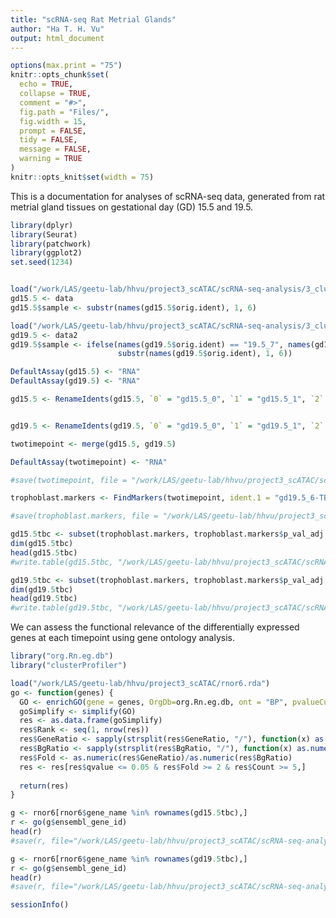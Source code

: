 ```yaml
---
title: "scRNA-seq Rat Metrial Glands"
author: "Ha T. H. Vu"
output: html_document
---
```

  
```r
options(max.print = "75")
knitr::opts_chunk$set(
  echo = TRUE,
  collapse = TRUE,
  comment = "#>",
  fig.path = "Files/",
  fig.width = 15,
  prompt = FALSE,
  tidy = FALSE,
  message = FALSE,
  warning = TRUE
)
knitr::opts_knit$set(width = 75)
```

This is a documentation for analyses of scRNA-seq data, generated from rat metrial gland tissues on gestational day (GD) 15.5 and 19.5. <br>

```r
library(dplyr)
library(Seurat)
library(patchwork)
library(ggplot2)
set.seed(1234)


load("/work/LAS/geetu-lab/hhvu/project3_scATAC/scRNA-seq-analysis/3_cluster_DEG/rmChrMTgenes/GD15.5/gd15.5_res0.8.rda")
gd15.5 <- data
gd15.5$sample <- substr(names(gd15.5$orig.ident), 1, 6)

load("/work/LAS/geetu-lab/hhvu/project3_scATAC/scRNA-seq-analysis/3_cluster_DEG/rmChrMTgenes/GD19.5/gd19.5-4-5-6-7_res0.8.rda")
gd19.5 <- data2
gd19.5$sample <- ifelse(names(gd19.5$orig.ident) == "19.5_7", names(gd19.5$orig.ident),
                        substr(names(gd19.5$orig.ident), 1, 6))

DefaultAssay(gd15.5) <- "RNA"
DefaultAssay(gd19.5) <- "RNA"

gd15.5 <- RenameIdents(gd15.5, `0` = "gd15.5_0", `1` = "gd15.5_1", `2` = "gd15.5_2", `3` = "gd15.5_3", `4` = "gd15.5_4", `5` = "gd15.5_5", `6` = "gd15.5_6", `7` = "gd15.5_7", `8` = "gd15.5_8", `9` = "gd15.5_9", `10` = "gd15.5_10", `11` = "gd15.5_11", `12` = "gd15.5_12", `13` = "gd15.5_13", `14` = "gd15.5_14", `15` = "gd15.5_15", `16` = "gd15.5_16", `17` = "gd15.5_17", `18` = "gd15.5_18", `19` = "gd15.5_19", `20` = "gd15.5_20", `21` = "gd15.5_21", `22` = "gd15.5_22", `23` = "gd15.5_23-TBC", `24` = "gd15.5_24", `25` = "gd15.5_25", `26` = "gd15.5_26", `27` = "gd15.5_27", `28` = "gd15.5_28")


gd19.5 <- RenameIdents(gd19.5, `0` = "gd19.5_0", `1` = "gd19.5_1", `2` = "gd19.5_2", `3` = "gd19.5_3", `4` = "gd19.5_4", `5` = "gd19.5_5", `6` = "gd19.5_6-TBC", `7` = "gd19.5_7", `8` = "gd19.5_8", `9` = "gd19.5_9", `10` = "gd19.5_10", `11` = "gd19.5_11", `12` = "gd19.5_12", `13` = "gd19.5_13", `14` = "gd19.5_14", `15` = "gd19.5_15", `16` = "gd19.5_16", `17` = "gd19.5_17", `18` = "gd19.5_18", `19` = "gd19.5_19", `20` = "gd19.5_20", `21` = "gd19.5_21", `22` = "gd19.5_22", `23` = "gd19.5_23", `24` = "gd19.5_24", `25` = "gd19.5_25", `26` = "gd19.5_26")

twotimepoint <- merge(gd15.5, gd19.5)

DefaultAssay(twotimepoint) <- "RNA"

#save(twotimepoint, file = "/work/LAS/geetu-lab/hhvu/project3_scATAC/scRNA-seq-analysis/4_twoTimepoints/rmChrMTgenes/twotimepoint.rda")

trophoblast.markers <- FindMarkers(twotimepoint, ident.1 = "gd19.5_6-TBC", ident.2 = "gd15.5_23-TBC", verbose = FALSE, logfc.threshold = 0) 

#save(trophoblast.markers, file = "/work/LAS/geetu-lab/hhvu/project3_scATAC/scRNA-seq-analysis/4_twoTimepoints/rmChrMTgenes/trophoblast.markers.rda")

gd15.5tbc <- subset(trophoblast.markers, trophoblast.markers$p_val_adj <= 0.05 & trophoblast.markers$avg_log2FC <= -log2(1.5))
dim(gd15.5tbc)
head(gd15.5tbc)
#write.table(gd15.5tbc, "/work/LAS/geetu-lab/hhvu/project3_scATAC/scRNA-seq-analysis/4_twoTimepoints/rmChrMTgenes/DEG/gd15.5TBC.txt", sep = "\t", row.names = T, quote = F)

gd19.5tbc <- subset(trophoblast.markers, trophoblast.markers$p_val_adj <= 0.05 & trophoblast.markers$avg_log2FC >= log2(1.5))
dim(gd19.5tbc)
head(gd19.5tbc)
#write.table(gd19.5tbc, "/work/LAS/geetu-lab/hhvu/project3_scATAC/scRNA-seq-analysis/4_twoTimepoints/rmChrMTgenes/DEG/gd19.5TBC.txt", sep = "\t", row.names = T, quote = F)
```

We can assess the functional relevance of the differentially expressed genes at each timepoint using gene ontology analysis.
```r
library("org.Rn.eg.db")
library("clusterProfiler")

load("/work/LAS/geetu-lab/hhvu/project3_scATAC/rnor6.rda")
go <- function(genes) {
  GO <- enrichGO(gene = genes, OrgDb=org.Rn.eg.db, ont = "BP", pvalueCutoff = 0.05, qvalueCutoff = 0.05, maxGSSize=500, readable = T, keyType = "ENSEMBL")
  goSimplify <- simplify(GO)
  res <- as.data.frame(goSimplify)
  res$Rank <- seq(1, nrow(res))
  res$GeneRatio <- sapply(strsplit(res$GeneRatio, "/"), function(x) as.numeric(x[1])/as.numeric(x[2]))
  res$BgRatio <- sapply(strsplit(res$BgRatio, "/"), function(x) as.numeric(x[1])/as.numeric(x[2]))
  res$Fold <- as.numeric(res$GeneRatio)/as.numeric(res$BgRatio)
  res <- res[res$qvalue <= 0.05 & res$Fold >= 2 & res$Count >= 5,]
  
  return(res)
}

g <- rnor6[rnor6$gene_name %in% rownames(gd15.5tbc),]
r <- go(g$ensembl_gene_id)
head(r)
#save(r, file="/work/LAS/geetu-lab/hhvu/project3_scATAC/scRNA-seq-analysis/4_twoTimepoints/rmChrMTgenes/DEG/gd15.5TBC_goRats-max500-simplified.rda")

g <- rnor6[rnor6$gene_name %in% rownames(gd19.5tbc),]
r <- go(g$ensembl_gene_id)
head(r)
#save(r, file="/work/LAS/geetu-lab/hhvu/project3_scATAC/scRNA-seq-analysis/4_twoTimepoints/rmChrMTgenes/DEG/gd19.5TBC_goRats-max500-simplified.rda")
```

```r
sessionInfo()
```